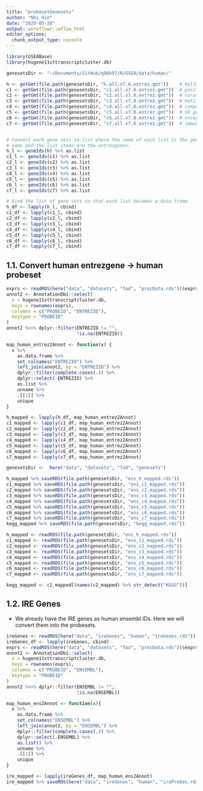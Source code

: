 ```yaml
---
title: "probesetGenesets"
author: "Nhi Hin"
date: "2020-05-28"
output: workflowr::wflow_html
editor_options:
  chunk_output_type: console
---
```


```r
library(GSEABase)
library(hugene11sttranscriptcluster.db)
```


```r
genesetsDir <- "~/Documents/GitHub/q96k97/R/GSEA/data/human/"

h <- getGmt(file.path(genesetsDir, "h.all.v7.0.entrez.gmt"))    # Hallmark gene sets
c1 <- getGmt(file.path(genesetsDir, "c1.all.v7.0.entrez.gmt"))  # positional gene sets
c2 <- getGmt(file.path(genesetsDir, "c2.all.v7.0.entrez.gmt"))  # curated gene sets
c3 <- getGmt(file.path(genesetsDir, "c3.all.v7.0.entrez.gmt"))  # motif gene sets
c4 <- getGmt(file.path(genesetsDir, "c4.all.v7.0.entrez.gmt"))  # computational gene sets
c5 <- getGmt(file.path(genesetsDir, "c5.all.v7.0.entrez.gmt"))  # GO gene sets
c6 <- getGmt(file.path(genesetsDir, "c6.all.v7.0.entrez.gmt"))  # oncogenic signatures gene sets
c7 <- getGmt(file.path(genesetsDir, "c7.all.v7.0.entrez.gmt"))  # immunologic signatures gene sets


# Convert each gene sets to list where the name of each list is the gene set
# name and the list items are the entrezgenes. 
h_l <- geneIds(h) %>% as.list
c1_l <- geneIds(c1) %>% as.list
c2_l <- geneIds(c2) %>% as.list
c3_l <- geneIds(c3) %>% as.list
c4_l <- geneIds(c4) %>% as.list
c5_l <- geneIds(c5) %>% as.list
c6_l <- geneIds(c6) %>% as.list
c7_l <- geneIds(c7) %>% as.list

# Bind the list of gene sets so that each list becomes a data.frame.
h_df <- lapply(h_l, cbind)
c1_df <- lapply(c1_l, cbind)
c2_df <- lapply(c2_l, cbind)
c3_df <- lapply(c3_l, cbind)
c4_df <- lapply(c4_l, cbind)
c5_df <- lapply(c5_l, cbind)
c6_df <- lapply(c6_l, cbind)
c7_df <- lapply(c7_l, cbind)
```

## 1.1. Convert human entrezgene -> human probeset

```r
exprs <- readRDS(here("data", "datasets", "fad", "procData.rds"))$exprs
annot2 <- AnnotationDbi::select(
  x = hugene11sttranscriptcluster.db, 
  keys = rownames(exprs),
  columns = c("PROBEID", "ENTREZID"),
  keytype = "PROBEID"
)
annot2 %<>% dplyr::filter(ENTREZID != "",
                          !is.na(ENTREZID))

map_human_entrez2Annot <- function(x) {
  x %>% 
    as.data.frame %>% 
    set_colnames("ENTREZID") %>%
    left_join(annot2, by = "ENTREZID") %>% 
    dplyr::filter(complete.cases(.)) %>%
    dplyr::select(-ENTREZID) %>%
    as.list %>%
    unname %>%
    .[[1]] %>%
    unique
}

h_mapped <- lapply(h_df, map_human_entrez2Annot)
c1_mapped <- lapply(c1_df, map_human_entrez2Annot)
c2_mapped <- lapply(c2_df, map_human_entrez2Annot) 
c3_mapped <- lapply(c3_df, map_human_entrez2Annot)
c4_mapped <- lapply(c4_df, map_human_entrez2Annot)
c5_mapped <- lapply(c5_df, map_human_entrez2Annot)
c6_mapped <- lapply(c6_df, map_human_entrez2Annot)
c7_mapped <- lapply(c7_df, map_human_entrez2Annot)

genesetsDir <-  here("data", "datasets", "fad", "genesets")

h_mapped %>% saveRDS(file.path(genesetsDir, "ens_h_mapped.rds"))
c1_mapped %>% saveRDS(file.path(genesetsDir, "ens_c1_mapped.rds"))
c2_mapped %>% saveRDS(file.path(genesetsDir, "ens_c2_mapped.rds"))
c3_mapped %>% saveRDS(file.path(genesetsDir, "ens_c3_mapped.rds"))
c4_mapped %>% saveRDS(file.path(genesetsDir, "ens_c4_mapped.rds"))
c5_mapped %>% saveRDS(file.path(genesetsDir, "ens_c5_mapped.rds"))
c6_mapped %>% saveRDS(file.path(genesetsDir, "ens_c6_mapped.rds"))
c7_mapped %>% saveRDS(file.path(genesetsDir, "ens_c7_mapped.rds"))
kegg_mapped %>% saveRDS(file.path(genesetsDir, "kegg_mapped.rds"))

```

```r
h_mapped <- readRDS(file.path(genesetsDir, "ens_h_mapped.rds"))
c1_mapped <- readRDS(file.path(genesetsDir, "ens_c1_mapped.rds"))
c2_mapped <- readRDS(file.path(genesetsDir, "ens_c2_mapped.rds"))
c3_mapped <- readRDS(file.path(genesetsDir, "ens_c3_mapped.rds"))
c4_mapped <- readRDS(file.path(genesetsDir, "ens_c4_mapped.rds"))
c5_mapped <- readRDS(file.path(genesetsDir, "ens_c5_mapped.rds"))
c6_mapped <- readRDS(file.path(genesetsDir, "ens_c6_mapped.rds"))
c7_mapped <- readRDS(file.path(genesetsDir, "ens_c7_mapped.rds"))
```

```r
kegg_mapped <- c2_mapped[(names(c2_mapped) %>% str_detect("KEGG"))]

```

## 1.2. IRE Genes

- We already have the IRE genes as human ensembl IDs. Here we will convert 
them into the probesets. 

```r
ireGenes <- readRDS(here("data", "ireGenes", "human", "ireGenes.rds"))
ireGenes_df <- lapply(ireGenes, cbind)
exprs <- readRDS(here("data", "datasets", "fad", "procData.rds"))$exprs
annot2 <- AnnotationDbi::select(
  x = hugene11sttranscriptcluster.db, 
  keys = rownames(exprs),
  columns = c("PROBEID", "ENSEMBL"),
  keytype = "PROBEID"
)
annot2 %<>% dplyr::filter(ENSEMBL != "",
                          !is.na(ENSEMBL))

map_human_ens2Annot <- function(x){
  x %>%
    as.data.frame %>%
    set_colnames("ENSEMBL") %>%
    left_join(annot2, by = "ENSEMBL") %>%
    dplyr::filter(complete.cases(.)) %>%
    dplyr::select(-ENSEMBL) %>%
    as.list() %>%
    unname %>%
    .[[1]] %>%
    unique
}

ire_mapped <- lapply(ireGenes_df, map_human_ens2Annot)
ire_mapped %>% saveRDS(here("data", "ireGenes", "human", "ireProbes.rds"))
```

